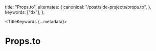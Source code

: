 
  title: "Props.to",
  alternates: {
    canonical: "/post/side-projects/props.to",
  },
  keywords: ["dx"],
};

<TitleKeywords {...metadata}>
  # Props.to
</TitleKeywords>

<AnimatedName />
